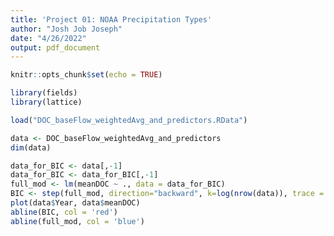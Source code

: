 ---
title: 'Project 01: NOAA Precipitation Types'
author: "Josh Job Joseph"
date: "4/26/2022"
output: pdf_document
---

```{r setup, include=FALSE}
knitr::opts_chunk$set(echo = TRUE)
```

```{r}
library(fields)
library(lattice)

load("DOC_baseFlow_weightedAvg_and_predictors.RData")

data <- DOC_baseFlow_weightedAvg_and_predictors
dim(data)


```

```{r}
data_for_BIC <- data[,-1]
data_for_BIC <- data_for_BIC[,-1]
full_mod <- lm(meanDOC ~ ., data = data_for_BIC)
BIC <- step(full_mod, direction="backward", k=log(nrow(data)), trace = 0)
plot(data$Year, data$meanDOC)
abline(BIC, col = 'red')
abline(full_mod, col = 'blue')
```
